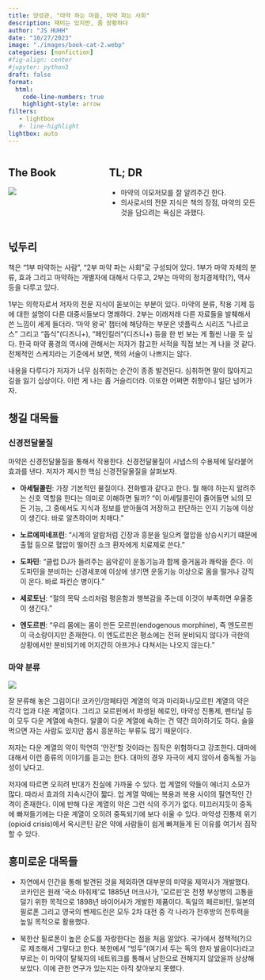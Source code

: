 ---
title: 양성관, "마약 하는 마음, 마약 파는 사회"
description: 재미는 있지만, 좀 장황하다
author: "JS HUHH"
date: "10/27/2023"
image: "./images/book-cat-2.webp"
categories: [nonfiction]
#fig-align: center
#jupyter: python3
draft: false
format:
  html:
    code-line-numbers: true
    highlight-style: arrow
filters:
   - lightbox
   #- line-highlight
lightbox: auto
---

::: columns
::: {.column width="30%"}
## The Book
[![](https://image.aladin.co.kr/product/32626/17/cover500/e432532385_1.jpg)](https://www.aladin.co.kr/shop/wproduct.aspx?ItemId=326261783)
:::

:::{.column width="5%"}
:::

::: {.column width="65%"}
## TL; DR
- 마약의 이모저모를 잘 알려주긴 한다. 
- 의사로서의 전문 지식은 책의 장점, 마약의 모든 것을 담으려는 욕심은 과했다. 
:::
:::

## 넋두리

책은 "1부 마약하는 사람", "2부 마약 파는 사회"로 구성되어 있다. 1부가 마약 자체의 분류, 효과 그리고 마약하는 개별자에 대해서 다루고, 2부는 마약의 정치경제학(?), 역사 등을 다루고 있다. 

1부는 의학자로서 저자의 전문 지식이 돋보이는 부분이 있다. 마약의 분류, 작용 기제 등에 대한 설명이 다른 대중서들보다 명쾌하다. 2부는 이래저래 다른 자료들을 발췌해서 쓴 느낌이 세게 들더라. '마약 왕국' 챕터에 해당하는 부분은 넷플릭스 시리즈 "나르코스" 그리고 "돕식"(디즈니+), "페인킬러"(디즈니+) 등을 한 번 보는 게 훨씬 나을 듯 싶다. 한국 마약 풍경의 역사에 관해서는 저자가 참고한 서적을 직접 보는 게 나을 것 같다. 전체적인 스케치라는 기준에서 보면, 책의 서술이 나쁘지는 않다. 

내용을 다루다가 저자가 너무 심취하는 순간이 종종 발견된다. 심취하면 말이 많아지고 길을 잃기 십상이다. 이런 게 나는 좀 거슬리더라. 이또한 어쩌면 취향이니 일단 넘어가자. 

## 챙길 대목들
### 신경전달물질

마약은 신경전달물질을 통해서 작용한다. 신경전달물질이 시냅스의 수용체에 달라붙어 효과를 낸다. 저자가 제시한 핵심 신경전달물질을 살펴보자. 

- **아세틸콜린**: 가장 기본적인 물질이다. 전화벨과 같다고 한다. 뭘 해야 하는지 알려주는 신호 역할을 한다는 의미로 이해하면 될까? "이 아세틸콜린이 줄어들면 뇌의 모든 기능, 그 중에서도 지식과 정보를 받아들여 저장하고 판단하는 인지 기능에 이상이 생긴다. 바로 알츠하이머 치매다."

- **노르에피네프린**: "시계의 알람처럼 긴장과 흥분을 일으켜 혈압을 상승시키기 떄문에 출혈 등으로 혈압이 떨어진 쇼크 환자에게 치료제로 쓴다."

- **도파민**: "클럽 DJ가 들려주는 음악같이 운동기능과 함께 즐거움과 쾌락을 준다. 이 도파민을 분비하는 신경세포에 이상에 생기면 운동기능 이상으로 몸을 떨거나 강직이 온다. 바로 파킨슨 병이다."

- **세로토닌**: "절의 목탁 소리처럼 평온함과 행복감을 주는데 이것이 부족하면 우울증이 생긴다."

- **엔도르핀**: "우리 몸에는 몸이 만든 모르핀(endogenous morphine), 즉 엔도르핀이 극소량이지만 존재한다. 이 엔도르핀은 평소에는 전혀 분비되지 않다가 극한의 상황에서만 분비되기에 어지간히 아프거나 다쳐서는 나오지 않는다." 


### 마약 분류 

![](./images/drugmap.png)

잘 분류해 놓은 그림이다! 코카인/암페타민 계열의 약과 마리화나/모르핀 계열의 약은 각각 업과 다운 계열이다. 그리고 모르핀에서 파생된 헤로인, 마약성 진통제, 펜타닐 등이 모두 다운 계열에 속한다. 알콜이 다운 계열에 속하는 건 약간 의아하기도 하다. 술을 먹으면 자는 사람도 있지만 몹시 흥분하는 부류도 많기 때문이다. 

저자는 다운 계열의 약이 막연히 '안전'할 것이라는 짐작은 위험하다고 강조한다. 대마에 대해서 이런 종류의 이야기를 듣고는 한다. 대마의 경우 자극이 세지 않아서 중독될 가능성이 낮다고. 

저자에 따르면 오히려 반대가 진실에 가까울 수 있다. 업 계열의 약들이 에너지 소모가 많다. 따라서 효과의 지속시간이 짧다. 업 계열 약에는 복용과 복용 사이의 필연적인 간격이 존재한다. 이에 반해 다운 계열의 약은 그런 식의 주기가 없다. 미끄러지듯이 중독에 빠져들기에는 다운 계열이 오히려 중독되기에 보다 쉬울 수 있다. 마약성 진통제 위기(opioid crisis)에서 옥시콘틴 같은 약에 사람들이 쉽게 빠져들게 된 이유를 여기서 짐작할 수 있다.  

## 흥미로운 대목들

- 자연에서 인간을 통해 발견된 것을 제외하면 대부분의 미약을 제약사가 개발했다. 코카인은 원래 '국소 마취제'로 1885년 머크사가, '모르핀'은 전쟁 부상병의 고통을 덜기 위한 목적으로 1898년 바이어사가 개발한 제품이다. 독일의 페르비틴, 일본의 필로폰 그리고 영국의 벤제드린은 모두 2차 대전 중 각 나라가 전후방의 전투력을 높일 목적으로 활용했다. 

- 북한산 필로폰이 높은 순도를 자랑한다는 점을 처음 알았다. 국가에서 정책적(?)으로 제조해서 그렇다고 한다. 북한에서 "빙두"(여기서 두는 독의 한자 발음이다)라고 부르는 이 마약이 탈북자의 네트워크를 통해서 남한으로 전해지지 않았을까 상상해 보았다. 이에 관한 연구가 있는지는 아직 찾아보지 못했다. 